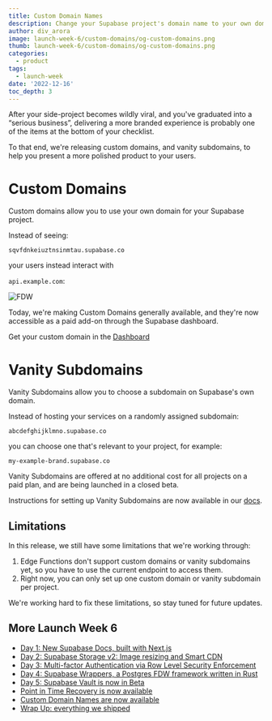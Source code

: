 ```yaml
---
title: Custom Domain Names
description: Change your Supabase project's domain name to your own domain.
author: div_arora
image: launch-week-6/custom-domains/og-custom-domains.png
thumb: launch-week-6/custom-domains/og-custom-domains.png
categories:
  - product
tags:
  - launch-week
date: '2022-12-16'
toc_depth: 3
---
```


After your side-project becomes wildly viral, and you've graduated into a “serious business”, delivering a more branded experience is probably one of the items at the bottom of your checklist.

To that end, we're releasing custom domains, and vanity subdomains, to help you present a more polished product to your users.

# Custom Domains

Custom domains allow you to use your own domain for your Supabase project.

Instead of seeing:

`sqvfdnkeiuztnsinmtau.supabase.co`

your users instead interact with

`api.example.com`:

![FDW](/images/blog/launch-week-6/custom-domains/custom-subdomain.png)

Today, we're making Custom Domains generally available, and they're now accessible as a paid add-on through the Supabase dashboard.

Get your custom domain in the [Dashboard](https://khuknasoft.com/dashboard/project/_/settings/general)

# Vanity Subdomains

Vanity Subdomains allow you to choose a subdomain on Supabase's own domain.

Instead of hosting your services on a randomly assigned subdomain:

`abcdefghijklmno.supabase.co`

you can choose one that's relevant to your project, for example:

`my-example-brand.supabase.co`

Vanity Subdomains are offered at no additional cost for all projects on a paid plan, and are being launched in a closed beta.

Instructions for setting up Vanity Subdomains are now available in our [docs](https://khuknasoft.com/docs/guides/platform/custom-domains#vanity-subdomains).

## Limitations

In this release, we still have some limitations that we're working through:

1. Edge Functions don't support custom domains or vanity subdomains yet, so you have to use the current endpoint to access them.
2. Right now, you can only set up one custom domain or vanity subdomain per project.

We're working hard to fix these limitations, so stay tuned for future updates.

## More Launch Week 6

- [Day 1: New Supabase Docs, built with Next.js](https://khuknasoft.com/blog/new-supabase-docs-built-with-nextjs)
- [Day 2: Supabase Storage v2: Image resizing and Smart CDN](https://khuknasoft.com/blog/storage-image-resizing-smart-cdn)
- [Day 3: Multi-factor Authentication via Row Level Security Enforcement](https://khuknasoft.com/blog/mfa-auth-via-rls)
- [Day 4: Supabase Wrappers, a Postgres FDW framework written in Rust](https://khuknasoft.com/blog/postgres-foreign-data-wrappers-rust)
- [Day 5: Supabase Vault is now in Beta](https://khuknasoft.com/blog/vault-now-in-beta)
- [Point in Time Recovery is now available](https://khuknasoft.com/blog/postgres-point-in-time-recovery)
- [Custom Domain Names are now available](https://khuknasoft.com/blog/custom-domain-names)
- [Wrap Up: everything we shipped](https://khuknasoft.com/blog/launch-week-6-wrap-up)

